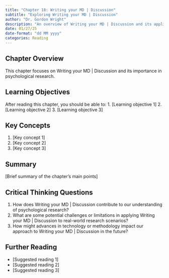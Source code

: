 ```yaml
---
title: "Chapter 18: Writing your MD | Discussion"
subtitle: "Exploring Writing your MD | Discussion"
author: "Dr. Gordon Wright"
description: "An overview of Writing your MD | Discussion and its application in psychological research"
date: 01/27/25
date-format: "dd MM yyyy"
categories: Reading
---
```

## Chapter Overview
This chapter focuses on Writing your MD | Discussion and its importance in psychological research.

## Learning Objectives
After reading this chapter, you should be able to:
1. [Learning objective 1]
2. [Learning objective 2]
3. [Learning objective 3]

## Key Concepts
1. [Key concept 1]
2. [Key concept 2]
3. [Key concept 3]

## Summary
[Brief summary of the chapter's main points]

## Critical Thinking Questions
1. How does Writing your MD | Discussion contribute to our understanding of psychological research?
2. What are some potential challenges or limitations in applying Writing your MD | Discussion to real-world research scenarios?
3. How might advances in technology or methodology impact our approach to Writing your MD | Discussion in the future?

## Further Reading
- [Suggested reading 1]
- [Suggested reading 2]
- [Suggested reading 3]
